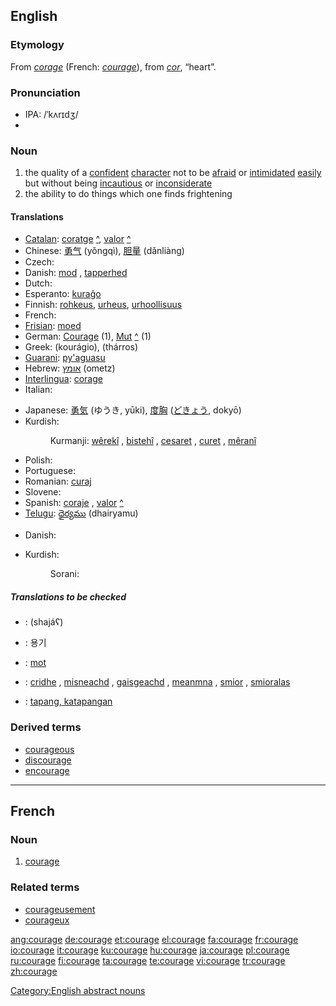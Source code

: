 {{see|Courage}}
{{wikipedia|Courage (disambiguation)}}
==English==

===Etymology===
From {{OF.}} ''[[corage]]'' (French: ''[[courage#French|courage]]''), from {{L.}} ''[[cor]]'', “heart”.

===Pronunciation===
*IPA: /ˈkʌrɪdʒ/
*{{audio|en-us-courage.ogg|Audio (US)}}

===Noun===
{{wikipedia}}
{{en-noun|-}}

# the quality of a [[confident]] [[character]] not to be [[afraid]] or [[intimidate]]d [[easy|easily]] but without being [[incautious]] or [[inconsiderate]]
# the ability to do things which one finds frightening

====Translations====
{{trans-top|quality of a confident character}}
* [[Catalan]]: [[coratge]] {{m}} [[:ca:coratge|^]], [[valor]] {{m}} [[:ca:valor|^]]
* Chinese: [[勇气]] (yǒngqì), [[胆量]] (dǎnliàng)
* Czech: {{t-|cs|odvaha|f}}
* Danish: [[mod]] {{n}}, [[tapperhed]] {{c}}
* Dutch: {{t+|nl|moed|m}}
* Esperanto: [[kuraĝo]]
* Finnish: [[rohkeus]], [[urheus]], [[urhoollisuus]]
* French: {{t+|fr|courage|m}}
* [[Frisian]]: [[moed]]
* German: [[Courage]] {{f}} (1), [[Mut]] {{m}} [[:de:Mut|^]] (1)
* Greek: {{t|el|κουράγιο|n|sc=Grek}} (kourágio), {{t|el|θάρρος|n|sc=Grek}} (thárros)
* [[Guarani]]: [[py'aguasu]]
* Hebrew: [[אומץ]] (ometz) {{m}}
* [[Interlingua]]: [[corage]]
* Italian: {{t+|it|coraggio|m}}
{{trans-mid}}
* Japanese: [[勇気]] (ゆうき, yūki), [[度胸]] ([[どきょう]], dokyō)
* Kurdish: 
*: Kurmanji: [[wêrekî]] {{f}}, [[bistehî]] {{f}}, [[cesaret]] {{f}}, [[curet]] {{f}}, [[mêranî]] {{f}}
* Polish: {{t+|pl|odwaga|f}}
* Portuguese: {{t+|pt|coragem|f}}
* Romanian: [[curaj]] {{n}}
* Slovene: {{t+|sl|pogum|m}}
* Spanish: [[coraje]] {{m}}, [[valor]] {{m}} [[:es:valor|^]]
* [[Telugu]]: [[ధైర్యము]] (dhairyamu)
{{trans-bottom}}

{{trans-top|ability to do frightening things}}
* Danish: {{t-|da|mod|n}}
{{trans-mid}}
* Kurdish: 
*: Sorani: {{t|ku|پاڵه‌وانی|tr=pALawAnee|sc=KUchar}}
{{trans-bottom}}

=====Translations to be checked=====
{{checktrans}}

*{{ttbc|Arabic}}: {{ARchar|[[شجاع]]}} (shajáʕ)
*{{ttbc|Korean}}: 용기
*{{ttbc|Norwegian}}: [[mot]] {{n}}
*{{ttbc|Scottish Gaelic}}: [[cridhe]] {{m}}, [[misneachd]] {{f}}, [[gaisgeachd]] {{f}}, [[meanmna]] {{m}}, [[smior]] {{m}}, [[smioralas]] {{m}}
*{{ttbc|Tagalog}}: [[tapang, katapangan]]

===Derived terms===
*[[courageous]]
*[[discourage]]
*[[encourage]]

[[Category:English abstract nouns]]

----

==French==

===Noun===
{{fr-noun|m}}

# [[#Noun|courage]]

===Related terms===
*[[courageusement]]
*[[courageux]]

[[ang:courage]]
[[de:courage]]
[[et:courage]]
[[el:courage]]
[[fa:courage]]
[[fr:courage]]
[[io:courage]]
[[it:courage]]
[[ku:courage]]
[[hu:courage]]
[[ja:courage]]
[[pl:courage]]
[[ru:courage]]
[[fi:courage]]
[[ta:courage]]
[[te:courage]]
[[vi:courage]]
[[tr:courage]]
[[zh:courage]]